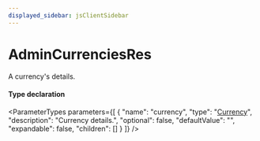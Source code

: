 ```yaml
---
displayed_sidebar: jsClientSidebar
---
```



# AdminCurrenciesRes

A currency's details.

#### Type declaration

<ParameterTypes parameters={[
  {
    "name": "currency",
    "type": "[Currency](../classes/internal.Currency.mdx)",
    "description": "Currency details.",
    "optional": false,
    "defaultValue": "",
    "expandable": false,
    "children": []
  }
]} />
